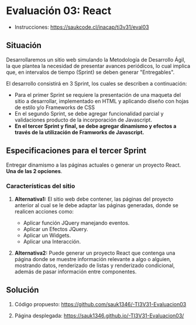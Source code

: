 # Evaluación 03: React

- Instrucciones: https://saukcode.cl/inacap/ti3v31/eval03

## Situación

Desarrollaremos un sitio web simulando la Metodología de Desarrollo Ágil, la que plantea la necesidad de presentar avances periódicos, lo cual implica que, en intervalos de tiempo (Sprint) se deben generar "Entregables".

El desarrollo consistirá en 3 Sprint, los cuales se describen a continuación:

- Para el primer Sprint se requiere la presentación de una maqueta del sitio a desarrollar, implementado en HTML y aplicando diseño con hojas de estilo y/o Frameworks de CSS
- En el segundo Sprint, se debe agregar funcionalidad parcial y validaciones producto de la incorporación de Javascript.
- **En el tercer Sprint y final, se debe agregar dinamismo y efectos a través de la utilización de Framworks de Javascript.**

## Especificaciones para el tercer Sprint

Entregar dinamismo a las páginas actuales o generar un proyecto React.  **Una de las 2 opciones**.

### Características del sitio

1. **Alternativa1:** El sitio web debe contener, las páginas del proyecto anterior al cual se le debe adaptar las páginas generadas, donde se realicen acciones como:

    - Aplicar función JQuery manejando eventos.
    - Aplicar un Efectos JQuery.
    - Aplicar un Widgets.
    - Aplicar una Interacción. 

2. **Alternativa2:** Puede generar un proyecto React que contenga una página donde se muestre información relevante a algo o alguien, mostrando datos, renderizado de listas y renderizado condicional, además de pasar información entre componentes.

## Solución

1. Código propuesto: https://github.com/sauk1346/-TI3V31-Evaluacion03

2. Página desplegada: https://sauk1346.github.io/-TI3V31-Evaluacion03/